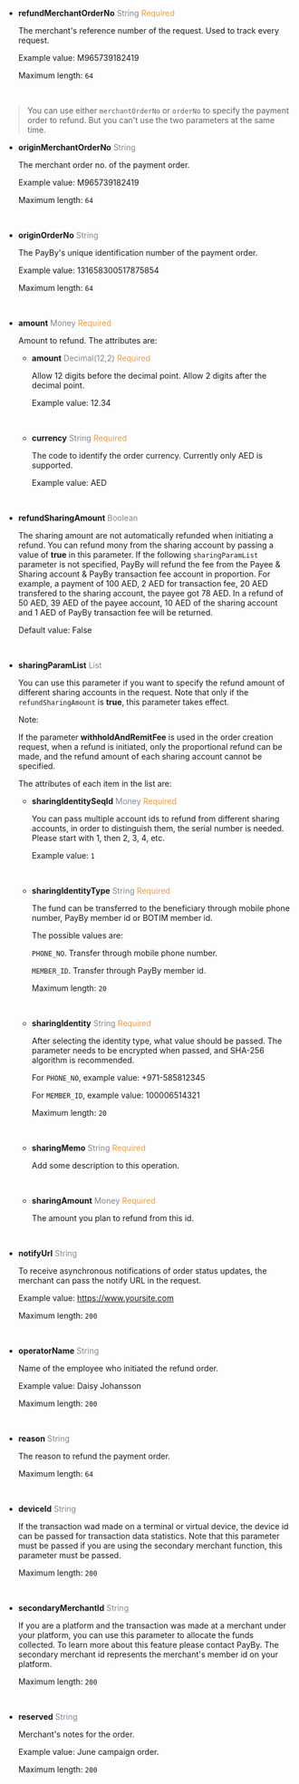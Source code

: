 - **refundMerchantOrderNo** <font color = ' #7d8793'>String</font> <font color = '#f19938'>Required</font>

  The merchant's reference number of the request. Used to track every request.

  Example value: M965739182419

  Maximum length: `64`

  <br />

> You can use either `merchantOrderNo` or `orderNo` to specify the payment order to refund. But you can't use the two parameters at the same time.

- **originMerchantOrderNo** <font color = ' #7d8793'>String</font>

  The merchant order no. of the payment order.

  Example value: M965739182419

  Maximum length: `64`

  <br />

- **originOrderNo** <font color = ' #7d8793'>String</font>

  The PayBy's unique identification number of the payment order.

  Example value: 131658300517875854

  Maximum length: `64`

  <br />

- **amount** <font color = ' #7d8793'>Money</font> <font color = '#f19938'>Required</font>

  Amount to refund. The attributes are:

  - **amount** <font color = ' #7d8793'>Decimal(12,2)</font> <font color = '#f19938'>Required</font>

    Allow 12 digits before the decimal point. Allow 2 digits after the decimal point.

    Example value: 12.34

    <br />

  - **currency** <font color = ' #7d8793'>String</font> <font color = '#f19938'>Required</font>

    The code to identify the order currency. Currently only AED is supported.

    Example value: AED

    <br />

- **refundSharingAmount** <font color = ' #7d8793'>Boolean</font>

  The sharing amount are not automatically refunded when initiating a refund. You can refund mony from the sharing account by passing a value of **true** in this parameter. If the following `sharingParamList` parameter is not specified, PayBy will refund the fee from the Payee & Sharing account & PayBy transaction fee account in proportion. For example, a payment of 100 AED, 2 AED for transaction fee, 20 AED transfered to the sharing account, the payee got 78 AED. In a refund of 50 AED, 39 AED of the payee account, 10 AED of the sharing account and 1 AED of PayBy transaction fee will be returned.

  Default value: False

  <br/>

- **sharingParamList** <font color = ' #7d8793'>List</font>

  You can use this parameter if you want to specify the refund amount of different sharing accounts in the request. Note that only if the `refundSharingAmount` is **true**, this parameter takes effect.

  Note:

  If the parameter **withholdAndRemitFee**  is used in the order creation request, when a refund is initiated, only the proportional refund can be made, and the refund amount of each sharing account cannot be specified.

  The attributes of each item in the list are:

  - **sharingIdentitySeqId**   <font color = ' #7d8793'>Money</font>    <font color = '#f19938'>Required</font>

    You can pass multiple account ids to refund from different sharing accounts, in order to distinguish them, the serial number is needed. Please start with 1, then 2, 3, 4, etc.

    Example value: `1`

    <br/>

  - **sharingIdentityType**   <font color = ' #7d8793'>String</font>    <font color = '#f19938'>Required</font>

    The fund can be transferred to the beneficiary through mobile phone number, PayBy member id or BOTIM member id.

    The possible values are: 

    `PHONE_NO`. Transfer through mobile phone number.

    `MEMBER_ID`. Transfer through PayBy member id.


    Maximum length: `20`

    <br/>

  - **sharingIdentity**   <font color = ' #7d8793'>String</font>    <font color = '#f19938'>Required</font>

    After selecting the identity type, what value should be passed. The parameter needs to be encrypted when passed, and SHA-256 algorithm is recommended.

    For `PHONE_NO`, example value: +971-585812345

    For `MEMBER_ID`, example value: 100006514321

    Maximum length: `20`

    <br/>

  - **sharingMemo**   <font color = ' #7d8793'>String</font>    <font color = '#f19938'>Required</font>

    Add some description to this operation.

    <br/>

  - **sharingAmount**   <font color = ' #7d8793'>Money</font>    <font color = '#f19938'>Required</font>

    The amount you plan to refund from this id.

    <br/>

- **notifyUrl** <font color = ' #7d8793'>String</font>

  To receive asynchronous notifications of order status updates, the merchant can pass the notify URL in the request.

  Example value: https://www.yoursite.com

  Maximum length: `200`

  <br />

- **operatorName** <font color = ' #7d8793'>String</font>

  Name of the employee who initiated the refund order.

  Example value: Daisy Johansson

  Maximum length: `200`

  <br />

- **reason** <font color = ' #7d8793'>String</font>

  The reason to refund the payment order.

  Maximum length: `64`

  <br />

- **deviceId** <font color = ' #7d8793'>String</font>

  If the transaction wad made on a terminal or virtual device, the device id can be passed for transaction data statistics.
  Note that this parameter must be passed if you are using the secondary merchant function, this parameter must be passed.

  Maximum length: `200`

  <br />

- **secondaryMerchantId** <font color = ' #7d8793'>String</font>

  If you are a platform and the transaction was made at a merchant under your platform, you can use this parameter to allocate the funds collected. To learn more about this feature please contact PayBy. The secondary merchant id represents the merchant's member id on your platform.

  Maximum length: `200`

  <br />

- **reserved** <font color = ' #7d8793'>String</font>

  Merchant's notes for the order.

  Example value: June campaign order.

  Maximum length: `200`

  <br />
